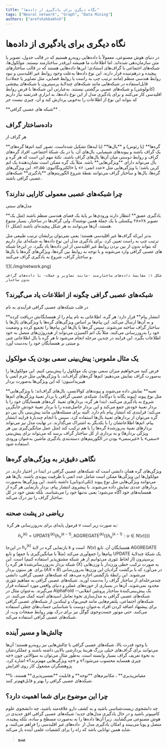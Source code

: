 ```yaml
---
title: "نگاه دیگری برای یادگیری از داده‌ها"
tags: ["Neural network", "Graph", "Data Mining"]
authors: ["arefshahbakhsh"]
---
```



# نگاه دیگری برای یادگیری از داده‌ها

در دنیای هوش مصنوعی، معمولاً با داده‌هایی روبه‌رو هستیم که در قالب جدول، تصویر یا متن سازمان‌دهی شده‌اند. اما اطلاعات ما همیشه این‌قدر ساختارمند نیستند. مولکول‌ها، شبکه‌های اجتماعی یا گراف‌های استنادی؛ این‌ها داده‌هایی هستند که در قالب ساختارهای پیچیده و درهم‌تنیده قرار دارند. این نوع داده‌ها به‌علت وجود روابط غیر اقلیدسی و نبود روابط هندسی منظم (مانند ترتیب چپ به راست یا روابط فضایی، مثل تصاویر یا جملات) قابل‌استفاده در شبکه‌هایی مانند شبکه‌های چندلایهٔ پرسپترون یا شبکه‌های پیچشی (کانولوشن) و شبکه‌های عصبی برگشتی نیستند. به‌عبارتی این شبکه‌ها با فرض روابط اقلیدسی کار می‌کنند و برای یادگیری مدل از این نوع داده‌ها، به ابزاری قدرتمند نیاز داریم که بتواند این نوع از اطلاعات را به‌خوبی پردازش کند و آن، چیزی نیست جز

<Tooltip tip="Graph Neural Network (GNN)">
  <span>**شبکه های عصبی گرافی**</span>
</Tooltip>
.

## داده‌ساختار گراف

هر گراف از

<Tooltip tip="Node">
  <span>**گره‌ها**</span>
</Tooltip>
(یا رئوس) و
<Tooltip tip="Edge">
  <span>**یال‌ها**</span>
</Tooltip>
(یا لبه‌ها) تشکیل شده‌است. تصور کنید اتم‌ها گره‌های یک گراف باشند و پیوندهای
شیمیایی، یال‌های آن. یا در یک شبکهٔ اجتماعی، افراد گره‌های گراف و روابط دوستی
میان آن‌ها یال‌های گراف باشند. نکتهٔ مهم این است که هر گره و یال می‌تواند دارای

<Tooltip tip="Feature">
  <span>**ویژگی‌هایی**</span>
</Tooltip>
باشد. مثلاً یک گره ممکن است نشان‌دهندهٔ یک اتم کربن باشد؛ با ویژگی‌هایی مثل «عدد
اتمی: ۶» یا «الکترونگاتیوی: ۲٫۵۵». این ویژگی‌های گره‌ها، یال‌ها و ساختار گراف
می‌توانند نقطهٔ شروع الگوریتم‌های
<Tooltip tip="Learning">
  <span>**یادگیری**</span>
</Tooltip>
شبکه‌های عصبی گرافی باشند.

## چرا شبکه‌های عصبی معمولی کارایی ندارند؟

مدل‌های سنتی

<Tooltip tip="Deep Learning">
  <span>**یادگیری عمیق**</span>
</Tooltip>
انتظار دارند ورودی‌ها بر پایهٔ یک فضای هندسی منظم باشند (مثل یک تصویر ۲۸×۲۸
پیکسلی یا یک جملهٔ همین نوشته!)، ولی گراف‌ها در ساختار، بسیار متنوع هستند، آن‌ها
می‌توانند به هر شکل پیچیده‌ای باشند (شکل ۱). 

بدتر این‌که گراف‌ها غیر اقلیدسی هستند؛ یعنی نمی‌توان برایشان ترتیب طبیعی مثل ترتیب چپ به راست تعیین کرد. برای یادگیری مدل این نوع داده‌ها به شبکه‌ای نیاز داریم که بتواند بدون از بین بردن روابط غیر اقلیدسی از این داده‌ها یاد بگیرد. در این‌جا شبکه های عصبی گرافی وارد می‌شوند و با توجه به روابط بین گره‌ها، ویژگی‌های گره‌ها یا یال‌ها و ساختار گراف، شروع به یادگیری گراف می‌کنند.

<div style={{textAlign: 'center'}}>
    ![](./img/network.png)

    شکل ۱: مقایسهٔ داده‌های ساختارمند -مانند تصاویر و جملات- با داده‌های گرافی بدون ساختار

</div>

## شبکه‌های عصبی گرافی چگونه از اطلاعات یاد می‌گیرند؟

در قلب شبکه‌های عصبی گرافی فرآیندی به نام

<Tooltip tip="Message Passing">
  <span>**انتشار پیام**</span>
</Tooltip>
قرار دارد؛ هر گره، اطلاعاتی به نام پیام را از همسایگانش دریافت کرده و به آن‌ها
ارسال می‌کند. این پیام‌ها بر اساس ویژگی‌های گره‌ها یا ویژگی‌های یال‌ها یا ساختار
گراف ساخته می‌شوند. سپس گره‌ها یا یال‌ها این پیام‌ها را تجمیع کرده و وضعیت خود
را به‌روزرسانی می‌کنند. مثلاً یک اتم اکسیژن می‌تواند از هیدروژن‌های متصل به خود
اطلاعات بگیرد. این فرایند در چندین مرحله انجام می‌شود تا هر گره یا یال اطلاعاتی
غنی و مبتنی بر همسایگان خود را به‌دست آورد.

## یک مثال ملموس: پیش‌بینی سمی بودن یک مولکول

فرض کنید می‌خواهیم میزان سمی بودن یک مولکول را پیش‌بینی کنیم. این مولکول‌ها را به‌صورت گراف نمایش می‌دهیم: اتم‌ها گره‌‌های گراف‌اند، با ویژگی‌هایی مثل جرم اتمی یا هیبریداسیون؛ که این ویژگی‌ها به‌صورت
بردار

<Tooltip tip="Embedding">
  <span>**تعبیه**</span>
</Tooltip>
نمایش داده می‌شوند و پیوندهای کوالانسی، یال‌‌های گراف‌اند؛ با ویژگی‌هایی مثل نوع
پیوند (پیوند یگانه یا دوگانه). شبکه‌ی‌ عصبی گرافی با بردار تعبیهٔ ویژگی‌های
اتم‌ها شروع به یادگیری می‌کنند. ابتدا هر گره، بردارهای تعبیهٔ  گره‌های همسایگان
خود را با بردار تعبیهٔ خودش جمع می‌کند و این بردار حاصل‌شده را با بردار تعبیهٔ
خودش جایگزین می‌کند؛ فرایندی که انتشار پیام نام دارد. البته برای مسئله‌هایی
مانند پیش‌بینی یال بین دو گره می‌توان از بردارهای تعبیهٔ یال‌ها استفاده کرد. سپس
با انجام چندبارهٔ فرایند انتشار پیام، اتم‌ها اطلاعاتشان را با یکدیگر به اشتراک
می‌گذارند. در نهایت مدل نیز می‌تواند بردارهای تعبیهٔ به‌روزشدهٔ گره‌ها را با هم
ترکیب کند (مثل عمل میانگین‌گیری بین هر ویژگی بردارها) و به برداری از کل ساختار
گراف برسد که می‌تواند برای پیش‌بینی «سمی» یا «غیرسمی» بودن در الگوریتم‌های
دسته‌بندی یادگیری ماشین به‌عنوان ورودی استفاده شود.

## نگاهی دقیق‌تر به ویژگی‌های گره‌ها

ویژگی‌های گره همان دانشی است که شبکه‌های عصبی گرافی در ابتدا در اختیار دارند. در مولکول‌ها این ویژگی‌ها ممکن است شامل عدد اتمی یا ظرفیت پیوندی باشند. یال‌ها هم می‌توانند ویژگی‌هایی مثل نوع پیوند (تکی/دوتایی) داشته باشند. این ویژگی‌ها به‌صورت بردارهای عددی نمایش داده می‌شوند. با پیشروی انتشار پیام، بردار بازنمایی هر گره از همسایه‌های خود آگاه می‌شود؛ یعنی نه‌تنها خود را می‌شناسد، بلکه نقش خود در کل ساختار گراف را نیز درک می‌کند.

## ریاضی در پشت صحنه

 فرمول پایه‌ای برای به‌روزرسانی هر گرهٔ v به صورت زیر است:

$$
h_v^{(k)} = \text{UPDATE}^{(k)} \Big( h_v^{(k-1)}, \text{AGGREGATE}^{(k)} \big( \{ h_u^{(k-1)} : u \in N(v) \} \big) \Big)
$$

در این‌جا
$h_v^{(k)}$
بازنمایی گره در لایهٔ k است و 
$N(v)$
همسایگان آن. تابع AGGREGATE پیام‌ها را جمع‌آوری می‌کند (مثلاً با میانگین‌گیری یا جمع) و تابع UPDATE یک شبکهٔ چندلایهٔ پرسپترون (از لحاظ تئوری می‌توانیم از هر شبکه مشتق‌پذیر استفاده کنیم) است. این شبکه بردار به‌روز‌رسانی‌شدهٔ هر گره را (X) به صورت ترکیب خطی وزن‌دار با وزن‌هایی برای 
هر ستون بردار
$(AX + B)$
در می‌آورد که با برگشت گرادیان این وزن‌ها به‌روزرسانی می‌شوند. این رابطهٔ بازگشتی اجازه می‌دهد که شبکه‌های عصبی گرافی، دانشی چندمرحله‌ای از ساختار گراف را به‌دست آورند.
شبکه‌های عصبی گرافی به مفاهیم تئوری محدود نمی‌شوند، آن‌ها در بسیاری از حوزه‌های عملی و دنیای واقعی مورد استفاده قرار می‌گیرند. به‌عنوان مثال در AlphaFold -یک پیش‌بینی‌کنندهٔ ساختار پروتئین انقلابی- شبکه‌های عصبی گرافی به مدل‌سازی نحوهٔ تعامل اسیدهای آمینه کمک می‌کنند. در شبکه‌های اجتماعی، پلتفرم‌هایی مانند فیس‌بوک و لینکدین از شبکه‌های عصبی گرافی برای پیشنهاد اضافه کردن افراد به‌عنوان دوست یا شناسایی
حساب‌های جعلی استفاده می‌کنند. حتی موتور جست‌و‌جوی گوگل نیز برای درک بهتر روابط صفحات وب، از شبکه‌های عصبی گرافی استفاده می‌کند.

## چالش‌ها و مسیر آینده

با وجود قدرت بالا، شبکه‌های عصبی گرافی با چالش‌هایی نیز روبه‌رو هستند؛ آن‌ها می‌توانند برای گراف‌های خیلی بزرگ هزینهٔ پردازشی بالایی داشته باشند و عملکردشان به نحوهٔ تعریف گراف بسیار وابسته است. به‌طور مثال می‌توان به سؤالاتی چون «چه چیزی همسایه محسوب می‌شود؟» و «چه ویژگی‌هایی مهم‌ترند؟» اشاره کرد. پژوهشگران مشغول کار روی افزایش 

<Tooltip tip="Scalability">
  <span>**مقیاس‌پذیری**</span>
</Tooltip>
، مکانیزم‌های
<Tooltip tip="Attention">
  <span>**توجه**</span>
</Tooltip>
و قابلیت
<Tooltip tip="Interpretability">
  <span>**تفسیرپذیری**</span>
</Tooltip>
هستند، تا شبکه‌های عصبی گرافی را بهتر و قابل‌فهم‌تر کنند. 

## چرا این موضوع برای شما اهمیت دارد؟

چه دانشجوی زیست‌شناسی باشید و به کشف دارو علاقه‌مند باشید، چه دانشجوی علوم کامپیوتر باشید و در حال یادگیری مدل‌های جدید؛ شبکه‌های عصبی گرافی افق جدیدی در هوش مصنوعی می‌گشایند. زیرا آن‌ها داده‌ها را نه به‌صورت مسطح و ساده، بلکه پیچیده، متصل و پویا می‌بینند و امکان یادگیری مدل از  داده‌های غیر اقلیدسی را فراهم می‌کنند، و شاید همین توانایی باشد که راه را برای کشفیات علمی آینده باز می‌کند. 

> [منبع](https://neptune.ai/blog/graph-neural-network-and-some-of-gnn-applications)
